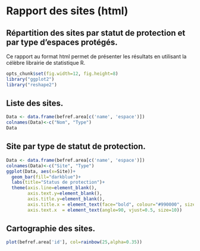 Rapport des sites (html)
=========================================================================================

Répartition des sites par statut de protection et par type d'espaces protégés.
----------------------------------------------------------------------------------

Ce rapport au format html permet de présenter les résultats en utilisant la célèbre librairie de statistique R.

```r
opts_chunk$set(fig.width=12, fig.height=8)
library("ggplot2")
library("reshape2")
```

Liste des sites.
-------------------------------------------------------------------------------------------------------

```r
Data <- data.frame(befref.area[c('name', 'espace')])
colnames(Data)<-c("Nom", "Type")
Data
```

Site par type de statut de protection.
--------------------------------------

```r
Data <- data.frame(befref.area[c('name', 'espace')])
colnames(Data)<-c("Site", "Type")
ggplot(Data, aes(x=Site))+
  geom_bar(fill="darkblue")+
  labs(title="Status de protection")+
  theme(axis.line=element_blank(),
        axis.text.y=element_blank(),
        axis.title.y=element_blank(),
        axis.title.x = element_text(face="bold", colour="#990000", size=20),
        axis.text.x  = element_text(angle=90, vjust=0.5, size=10))
```


Cartographie des sites.
-----------------------
```r
plot(befref.area['id'], col=rainbow(25,alpha=0.35))
```

